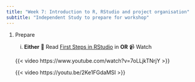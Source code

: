 ```yaml
---
title: "Week 7: Introduction to R, RStudio and project organisation"
subtitle: "Independent Study to prepare for workshop"
---
```


1.  Prepare

    i.  **Either** 📖 Read [First Steps in RStudio](https://3mmarand.github.io/comp4biosci/first_steps_rstudio.html) in **OR** 📹 Watch

    {{< video https://www.youtube.com/watch?v=7oLLjkTNrjY >}}

    {{< video https://youtu.be/2Ke1FGdaMSI >}}


